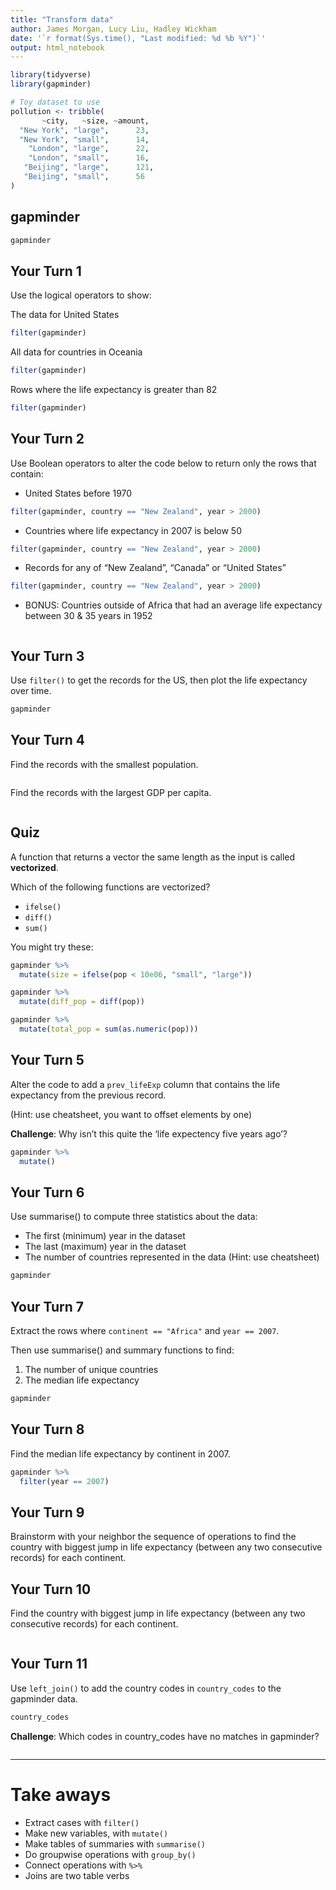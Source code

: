 ```yaml
---
title: "Transform data"
author: James Morgan, Lucy Liu, Hadley Wickham
date: '`r format(Sys.time(), "Last modified: %d %b %Y")`'
output: html_notebook
---
```


<!-- 
This file Creative Commons Attribution 4.0 International License. 
See details at https://github.com/hadley/data-science-in-tidyverse 
-->

```r
library(tidyverse)
library(gapminder)

# Toy dataset to use
pollution <- tribble(
       ~city,   ~size, ~amount, 
  "New York", "large",      23,
  "New York", "small",      14,
    "London", "large",      22,
    "London", "small",      16,
   "Beijing", "large",      121,
   "Beijing", "small",      56
)
```

## gapminder

```r
gapminder
```

## Your Turn 1

Use the logical operators to show:

The data for United States
```r
filter(gapminder)
```

All data for countries in Oceania
```r
filter(gapminder)
```

Rows where the life expectancy is greater than 82
```r
filter(gapminder)
```

## Your Turn 2

Use Boolean operators to alter the code below to return only the rows that contain:

* United States before 1970

```r
filter(gapminder, country == "New Zealand", year > 2000)
```

*  Countries where life expectancy in 2007 is below 50

```r
filter(gapminder, country == "New Zealand", year > 2000)
```

* Records for any of "New Zealand", "Canada" or "United States"

```r
filter(gapminder, country == "New Zealand", year > 2000)
```

* BONUS: Countries outside of Africa that had an average life expectancy between 30 & 35 years in 1952

```r

```


## Your Turn 3

Use `filter()` to get the records for the US, then plot the life expectancy over time.

```r
gapminder
```

## Your Turn 4

Find the records with the smallest population.
```r

```

Find the records with the largest GDP per capita.
```r

```

## Quiz 

A function that returns a vector the same length as the input is called **vectorized**.

Which of the following functions are vectorized?

  * `ifelse()`
  * `diff()`
  * `sum()`

You might try these:
```r
gapminder %>% 
  mutate(size = ifelse(pop < 10e06, "small", "large"))
```

```r
gapminder %>% 
  mutate(diff_pop = diff(pop))
```

```r
gapminder %>% 
  mutate(total_pop = sum(as.numeric(pop)))
```

## Your Turn 5

Alter the code to add a `prev_lifeExp` column that contains the life expectancy from the previous record.

(Hint: use cheatsheet, you want to offset elements by one)

**Challenge**: Why isn't this quite the 'life expectency five years ago'?

```r
gapminder %>%
  mutate()
```

## Your Turn 6

Use summarise() to compute three statistics about the data:

* The first (minimum) year in the dataset
* The last (maximum) year in the dataset
* The number of countries represented in the data (Hint: use cheatsheet)

```r
gapminder 
```

## Your Turn 7

Extract the rows where `continent == "Africa"` and `year == 2007`. 

Then use summarise() and summary functions to find:

1. The number of unique countries
2. The median life expectancy

```r
gapminder 
```

## Your Turn 8

Find the median life expectancy by continent in 2007.

```r
gapminder %>%
  filter(year == 2007)
```

## Your Turn 9

Brainstorm with your neighbor the sequence of operations to find the country with biggest jump in life expectancy (between any two consecutive records) for each continent.

## Your Turn 10

Find the country with biggest jump in life expectancy (between any two consecutive records) for each continent.

```r


```

## Your Turn 11

Use `left_join()` to add the country codes in `country_codes` to the gapminder data.

```r
country_codes
```

**Challenge**: Which codes in country_codes have no matches in gapminder?

```r

```


***

# Take aways

* Extract cases with `filter()`  
* Make new variables, with `mutate()`  
* Make tables of summaries with `summarise()`  
* Do groupwise operations with `group_by()`
* Connect operations with `%>%`  
* Joins are two table verbs